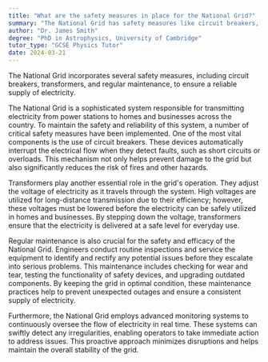 ```yaml
---
title: "What are the safety measures in place for the National Grid?"
summary: "The National Grid has safety measures like circuit breakers, transformers, and regular maintenance to ensure reliable electricity supply."
author: "Dr. James Smith"
degree: "PhD in Astrophysics, University of Cambridge"
tutor_type: "GCSE Physics Tutor"
date: 2024-03-21
---
```


The National Grid incorporates several safety measures, including circuit breakers, transformers, and regular maintenance, to ensure a reliable supply of electricity.

The National Grid is a sophisticated system responsible for transmitting electricity from power stations to homes and businesses across the country. To maintain the safety and reliability of this system, a number of critical safety measures have been implemented. One of the most vital components is the use of circuit breakers. These devices automatically interrupt the electrical flow when they detect faults, such as short circuits or overloads. This mechanism not only helps prevent damage to the grid but also significantly reduces the risk of fires and other hazards.

Transformers play another essential role in the grid's operation. They adjust the voltage of electricity as it travels through the system. High voltages are utilized for long-distance transmission due to their efficiency; however, these voltages must be lowered before the electricity can be safely utilized in homes and businesses. By stepping down the voltage, transformers ensure that the electricity is delivered at a safe level for everyday use.

Regular maintenance is also crucial for the safety and efficacy of the National Grid. Engineers conduct routine inspections and service the equipment to identify and rectify any potential issues before they escalate into serious problems. This maintenance includes checking for wear and tear, testing the functionality of safety devices, and upgrading outdated components. By keeping the grid in optimal condition, these maintenance practices help to prevent unexpected outages and ensure a consistent supply of electricity.

Furthermore, the National Grid employs advanced monitoring systems to continuously oversee the flow of electricity in real time. These systems can swiftly detect any irregularities, enabling operators to take immediate action to address issues. This proactive approach minimizes disruptions and helps maintain the overall stability of the grid.
    